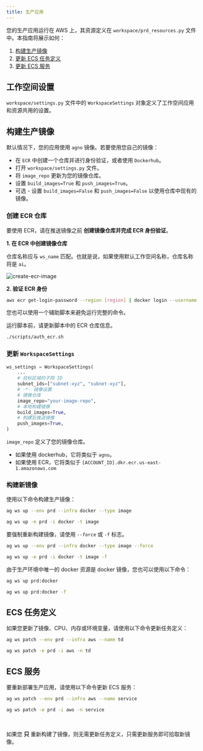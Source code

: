 ```yaml
---
title: 生产应用
---
```


您的生产应用运行在 AWS 上，其资源定义在 `workspace/prd_resources.py` 文件中。本指南将展示如何：

1. [构建生产镜像](#build-your-production-image)
2. [更新 ECS 任务定义](#ecs-task-definition)
3. [更新 ECS 服务](#ecs-service)

## 工作空间设置

`workspace/settings.py` 文件中的 `WorkspaceSettings` 对象定义了工作空间应用和资源共用的设置。

## 构建生产镜像

默认情况下，您的应用使用 `agno` 镜像。若要使用您自己的镜像：

- 在 `ECR` 中创建一个仓库并进行身份验证，或者使用 `Dockerhub`。
- 打开 `workspace/settings.py` 文件。
- 将 `image_repo` 更新为您的镜像仓库。
- 设置 `build_images=True` 和 `push_images=True`。
- 可选 - 设置 `build_images=False` 和 `push_images=False` 以使用仓库中现有的镜像。

### 创建 ECR 仓库

要使用 ECR，请在推送镜像之前 **创建镜像仓库并完成 ECR 身份验证**。

**1. 在 ECR 中创建镜像仓库**

仓库名称应与 `ws_name` 匹配。也就是说，如果使用默认工作空间名称，仓库名称将是 `ai`。

<img src="/images/create-ecr-image.png" alt="create-ecr-image" />

**2. 验证 ECR 身份**

```bash Authenticate with ECR
aws ecr get-login-password --region [region] | docker login --username AWS --password-stdin [account].dkr.ecr.[region].amazonaws.com
```

您也可以使用一个辅助脚本来避免运行完整的命令。

<Note>

运行脚本前，请更新脚本中的 ECR 仓库信息。

</Note>

<CodeGroup>

```bash Mac
./scripts/auth_ecr.sh
```

</CodeGroup>

### 更新 `WorkspaceSettings`

```python workspace/settings.py
ws_settings = WorkspaceSettings(
    ...
    # 目标区域的子网 ID
    subnet_ids=["subnet-xyz", "subnet-xyz"],
    # -*- 镜像设置
    # 镜像仓库
    image_repo="your-image-repo",
    # 本地构建镜像
    build_images=True,
    # 构建后推送镜像
    push_images=True,
)
```

<Note>

`image_repo` 定义了您的镜像仓库。

- 如果使用 dockerhub，它将类似于 `agno`。
- 如果使用 ECR，它将类似于 `[ACCOUNT_ID].dkr.ecr.us-east-1.amazonaws.com`

</Note>

### 构建新镜像

使用以下命令构建生产镜像：

<CodeGroup>

```bash terminal
ag ws up --env prd --infra docker --type image
```

```bash shorthand
ag ws up -e prd -i docker -t image
```

</CodeGroup>

要强制重新构建镜像，请使用 `--force` 或 `-f` 标志。

<CodeGroup>

```bash terminal
ag ws up --env prd --infra docker --type image --force
```

```bash shorthand
ag ws up -e prd -i docker -t image -f
```

</CodeGroup>

由于生产环境中唯一的 docker 资源是 docker 镜像，您也可以使用以下命令：

<CodeGroup>

```bash Build Images
ag ws up prd:docker
```

```bash Force Build Images
ag ws up prd:docker -f
```

</CodeGroup>

## ECS 任务定义

如果您更新了镜像、CPU、内存或环境变量，请使用以下命令更新任务定义：

<CodeGroup>

```bash terminal
ag ws patch --env prd --infra aws --name td
```

```bash shorthand
ag ws patch -e prd -i aws -n td
```

</CodeGroup>

## ECS 服务

要重新部署生产应用，请使用以下命令更新 ECS 服务：

<CodeGroup>

```bash terminal
ag ws patch --env prd --infra aws --name service
```

```bash shorthand
ag ws patch -e prd -i aws -n service
```

</CodeGroup>

<br />

<Note>

如果您 **只** 重新构建了镜像，则无需更新任务定义，只需更新服务即可拾取新镜像。

</Note>
